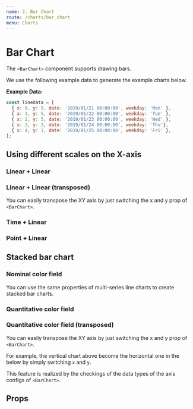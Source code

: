 ```yaml
---
name: 2. Bar Chart
route: /charts/bar_chart
menu: Charts
---
```



# Bar Chart

The `<BarChart>` component supports drawing bars.

We use the following example data to generate the example charts below.

**Example Data:**

```js
const lineData = [
  { x: 0, y: 9, date: '2019/01/21 00:00:00', weekday: 'Mon' },
  { x: 1, y: 5, date: '2019/01/22 00:00:00', weekday: 'Tue' },
  { x: 2, y: 5, date: '2019/01/23 00:00:00', weekday: 'Wed' },
  { x: 3, y: 3, date: '2019/01/24 00:00:00', weekday: 'Thu'},
  { x: 4, y: 1, date: '2019/01/25 00:00:00', weekday: 'Fri' },
];
```

## Using different scales on the X-axis

### Linear + Linear

<Playground>
  <div style={{ width: '100%', height: '320px' }}>
    <BarChart
      data={lineData}
      x={{ field: 'x', type: 'ordinal' }}
      y={{ field: 'y', type: 'quantitative' }}
    />
  </div>
</Playground>

### Linear + Linear (transposed)

You can easily transpose the XY axis by just switching the x and y prop of `<BarChart>`.

<Playground>
  <div style={{ width: '100%', height: '320px' }}>
    <BarChart
      data={lineData}
      y={{ field: 'x', type: 'ordinal' }}
      x={{ field: 'y', type: 'quantitative' }}
    />
  </div>
</Playground>

### Time + Linear

<Playground>
  <div style={{ width: '100%', height: '320px' }}>
    <BarChart
      data={lineData}
      x={{ field: 'date', type: 'ordinal' }}
      y={{ field: 'x', type: 'quantitative' }}
    />
  </div>
</Playground>

### Point + Linear

<Playground>
  <div style={{ width: '100%', height: '320px' }}>
    <BarChart
      data={lineData}
      x={{ field: 'weekday', type: 'ordinal' }}
      y={{ field: 'y', type: 'quantitative' }}
    />
  </div>
</Playground>

## Stacked bar chart

### Nominal color field

You can use the same properties of multi-series line charts to create stacked bar charts.

<Playground>
  <div style={{ width: '100%', height: '320px' }}>
    <BarChart
      data={multiLinesData}
      x={{ type: 'ordinal', field: 'x' }}
      y={{ type: 'quantitative', field: 'y' }}
      color={{
        field: "type",
        type: "nominal",
      }}
    />
  </div>
</Playground>

### Quantitative color field

<Playground>
  <div style={{ width: '100%', height: '320px' }}>
    <BarChart
      data={[
        { x: 1, y: 5, size: 3 },
        { x: 3, y: -7, size: 3 },
        { x: 3, y: -3, size: 5 },
        { x: 3, y: -5, size: 8 },
        { x: 9, y: 7, size: 3 },
        { x: 7, y: 1, size: 3 },
        { x: 7, y: -5, size: 4 },
        { x: 4, y: -2, size: 5 },
        { x: 1, y: 10, size: 5 },
        { x: 6, y: 4, size: 5 },
        { x: 8, y: 9, size: 5 },
        { x: 9, y: 0, size: 5 },
        { x: 5, y: 3, size: 8 },
        { x: 3, y: 8, size: 8 },
        { x: 4, y: 4, size: 8 },
        { x: 10, y: 7, size: 8 },
      ]}
      x={{ type: 'ordinal', field: 'x' }}
      y={{ type: 'quantitative', field: 'y' }}
      color={{
        field: "size",
        type: "ordinal",
      }}
    />
  </div>
</Playground>


### Quantitative color field (transposed)

You can easily transpose the XY axis by just switching the x and y prop of `<BarChart>`.

For example, the vertical chart above become the horizontal one in the below by simply switching `x` and `y`.

This feature is realized by the checkings of the data types of the axis configs of `<BarChart>`.

<Playground>
  <div style={{ width: '100%', height: '320px' }}>
    <BarChart
      data={[
        { x: 1, y: 5, size: 3 },
        { x: 3, y: -7, size: 3 },
        { x: 3, y: -3, size: 5 },
        { x: 3, y: -5, size: 8 },
        { x: 9, y: 7, size: 3 },
        { x: 7, y: 1, size: 3 },
        { x: 7, y: -5, size: 4 },
        { x: 4, y: -2, size: 5 },
        { x: 1, y: 10, size: 5 },
        { x: 6, y: 4, size: 5 },
        { x: 8, y: 9, size: 5 },
        { x: 9, y: 0, size: 5 },
        { x: 5, y: 3, size: 8 },
        { x: 3, y: 8, size: 8 },
        { x: 4, y: 4, size: 8 },
        { x: 10, y: 7, size: 8 },
      ]}
      y={{ type: 'ordinal', field: 'x' }}
      x={{ type: 'quantitative', field: 'y' }}
      color={{
        field: "size",
        type: "ordinal",
      }}
    />
  </div>
</Playground>

## Props

<Props of={BarChart} />
